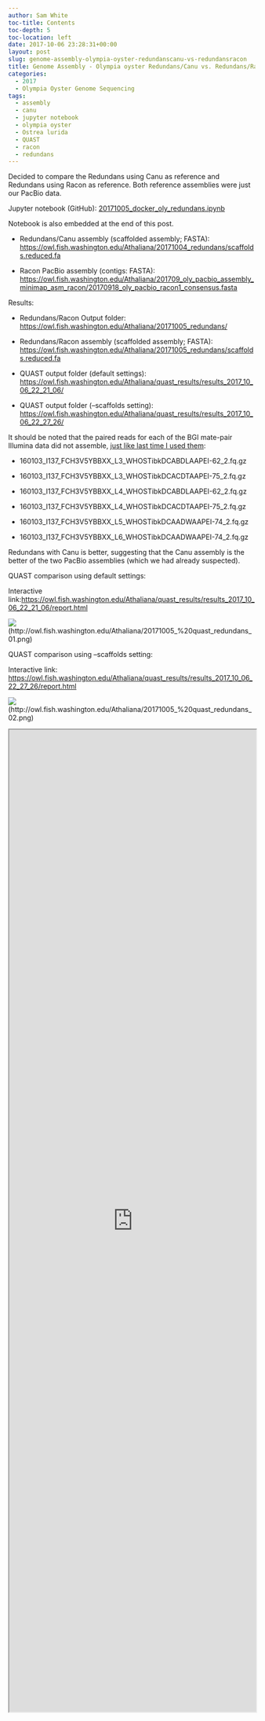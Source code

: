```yaml
---
author: Sam White
toc-title: Contents
toc-depth: 5
toc-location: left
date: 2017-10-06 23:28:31+00:00
layout: post
slug: genome-assembly-olympia-oyster-redundanscanu-vs-redundansracon
title: Genome Assembly - Olympia oyster Redundans/Canu vs. Redundans/Racon
categories:
  - 2017
  - Olympia Oyster Genome Sequencing
tags:
  - assembly
  - canu
  - jupyter notebook
  - olympia oyster
  - Ostrea lurida
  - QUAST
  - racon
  - redundans
---
```


Decided to compare the Redundans using Canu as reference and Redundans using Racon as reference. Both reference assemblies were just our PacBio data.

Jupyter notebook (GitHub): [20171005_docker_oly_redundans.ipynb](https://github.com/sr320/LabDocs/blob/master/jupyter_nbs/sam/20171005_docker_oly_redundans.ipynb)

Notebook is also embedded at the end of this post.





  * Redundans/Canu assembly (scaffolded assembly; FASTA): [https://owl.fish.washington.edu/Athaliana/20171004_redundans/scaffolds.reduced.fa](http://owl.fish.washington.edu/Athaliana/20171004_redundans/scaffolds.reduced.fa)



  * Racon PacBio assembly (contigs: FASTA): [https://owl.fish.washington.edu/Athaliana/201709_oly_pacbio_assembly_minimap_asm_racon/20170918_oly_pacbio_racon1_consensus.fasta](http://owl.fish.washington.edu/Athaliana/201709_oly_pacbio_assembly_minimap_asm_racon/20170918_oly_pacbio_racon1_consensus.fasta)






Results:





  * Redundans/Racon Output folder: [https://owl.fish.washington.edu/Athaliana/20171005_redundans/](http://owl.fish.washington.edu/Athaliana/20171005_redundans/)



  * Redundans/Racon assembly (scaffolded assembly; FASTA): [https://owl.fish.washington.edu/Athaliana/20171005_redundans/scaffolds.reduced.fa](http://owl.fish.washington.edu/Athaliana/20171005_redundans/scaffolds.reduced.fa)



  * QUAST output folder (default settings): [https://owl.fish.washington.edu/Athaliana/quast_results/results_2017_10_06_22_21_06/](http://owl.fish.washington.edu/Athaliana/quast_results/results_2017_10_06_22_21_06/)



  * QUAST output folder (--scaffolds setting): [https://owl.fish.washington.edu/Athaliana/quast_results/results_2017_10_06_22_27_26/](http://owl.fish.washington.edu/Athaliana/quast_results/results_2017_10_06_22_27_26/)






It should be noted that the paired reads for each of the BGI mate-pair Illumina data did not assemble, [just like last time I used them](https://robertslab.github.io/sams-notebook/posts/2017/2017-10-05-genome-assembly-olympia-oyster-redundans-with-illumina-pacbio/):





  * 160103_I137_FCH3V5YBBXX_L3_WHOSTibkDCABDLAAPEI-62_2.fq.gz


  * 160103_I137_FCH3V5YBBXX_L3_WHOSTibkDCACDTAAPEI-75_2.fq.gz


  * 160103_I137_FCH3V5YBBXX_L4_WHOSTibkDCABDLAAPEI-62_2.fq.gz


  * 160103_I137_FCH3V5YBBXX_L4_WHOSTibkDCACDTAAPEI-75_2.fq.gz


  * 160103_I137_FCH3V5YBBXX_L5_WHOSTibkDCAADWAAPEI-74_2.fq.gz


  * 160103_I137_FCH3V5YBBXX_L6_WHOSTibkDCAADWAAPEI-74_2.fq.gz



Redundans with Canu is better, suggesting that the Canu assembly is the better of the two PacBio assemblies (which we had already suspected).

QUAST comparison using default settings:

Interactive link:[https://owl.fish.washington.edu/Athaliana/quast_results/results_2017_10_06_22_21_06/report.html](http://owl.fish.washington.edu/Athaliana/quast_results/results_2017_10_06_22_21_06/report.html)

![](https://owl.fish.washington.edu/Athaliana/20171005_%20quast_redundans_01.png)(http://owl.fish.washington.edu/Athaliana/20171005_%20quast_redundans_01.png)

QUAST comparison using --scaffolds setting:

Interactive link: [https://owl.fish.washington.edu/Athaliana/quast_results/results_2017_10_06_22_27_26/report.html](http://owl.fish.washington.edu/Athaliana/quast_results/results_2017_10_06_22_27_26/report.html)

![](https://owl.fish.washington.edu/Athaliana/20171005_%20quast_redundans_02.png)(http://owl.fish.washington.edu/Athaliana/20171005_%20quast_redundans_02.png)

<iframe src="https://nbviewer.jupyter.org/github/sr320/LabDocs/blob/master/jupyter_nbs/sam/20171005_docker_oly_redundans.ipynb" width="100%" height="2000" scrolling="yes"></iframe>
